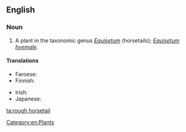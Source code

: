==English==

===Noun===
{{en-noun|sg=[[rough]] [[horsetail]]}}

# A plant in the taxonomic genus ''[[Equisetum]]'' (horsetails); ''[[Equisetum hyemale]]''.

====Translations====
{{trans-top|plant}}
* Faroese: {{t-|fo|vetrarbjølluvísa|f}}
* Finnish: {{t+|fi|kangaskorte}}
{{trans-mid}}
* Irish: {{t-|ga|bioróg|f}}
* Japanese: {{t-|ja|木賊|tr=とくさ, tokusa|sc=Jpan}}
{{trans-bottom}}

[[Category:en:Plants]]

[[ta:rough horsetail]]